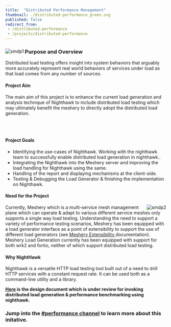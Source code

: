 ---
title:  "Distributed Performance Management"
thumbnail: ./distributed-performance_green.svg
published: false
redirect_from: 
 - /distributed-performance
 - /projects/distributed-performance
---



<ProjectWrapper>
<Row>
<Col>
<div>
<img src= {smdp1} align = "left" alt="smdp1"
className = "smdp-top-left" />
<h3>Purpose and Overview</h3>

Distributed load testing offers insight into system behaviors that arguably more accurately represent real world behaviors of services under load as that load comes from any number of sources.

<h4>Project Aim</h4>
The main aim of this project is to enhance the current load generation and analysis technique of Nighthawk to include distributed load testing which may ultimately benefit the meshery to directly adopt the distributed load generation.

<br/><br/>
<h4>Project Goals</h4>
</div>
</Col>
</Row>
<ul>
  <li>
    Identifying the use-cases of Nighthawk. Working with the nighthawk team to
    successfully enable distributed load generation in nighthawk..
  </li>
  <li>
    Integrating the Nighthawk into the Meshery server and improving the load
    handling for Nighthawk using the same.
  </li>
  <li>Handling of the report and displaying mechanisms at the client-side.</li>
  <li>
    Testing & Debugging the Load Generator & finishing the implementation on
    Nighthawk.
  </li>
</ul>
<h4>Need for the Project</h4>

<img
  src=  {smdp2}
  align="right"
  className = "smdp-bottom-right"
  alt="smdp2"
/>
Currently, Meshery which is a multi-service mesh management plane which can operate
& adapt to various different service meshes only supports a single way load testing.
Understanding the need to support a variety of performance testing scenarios, Meshery
has been equipped with a load generator interface as a point of extensibility to
support the use of different load generators (see <a href="https://docs.meshery.io/extensibility">
  Meshery Extensibility
</a> documentation). Meshery Load Generation currently has been equipped with support
for both wrk2 and fortio, neither of which support distributed load testing.

<h4>Why NightHawk</h4>

Nighthawk is a versatile HTTP load testing tool built out of a need to drill HTTP services with a constant request rate. It can be used both as a command-line utility and a library.

<strong>
<a href="https://docs.google.com/document/d/1_hhQ5w1iLClgf7RvboI6il-eMKKAVPwz50GHm2VN4Bg/edit#">Here</a> is the design document which is under review for invoking distributed load generation & performance benchmarking using nighthawk.
</strong>
<h3 className="bottom-tag">
  Jump into the <a href="http://slack.layer5.io">#performance channel</a> to learn more about this initative.
</h3>
</ProjectWrapper>

